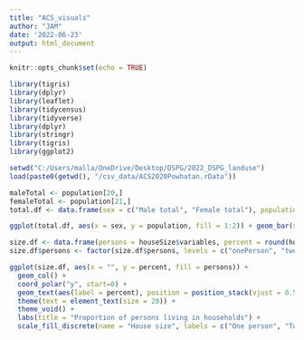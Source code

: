 ```yaml
---
title: "ACS_visuals"
author: "JAM"
date: '2022-06-23'
output: html_document
---
```


```r
knitr::opts_chunk$set(echo = TRUE)

library(tigris)
library(dplyr)
library(leaflet)
library(tidycensus)
library(tidyverse)
library(dplyr)
library(stringr)
library(tigris)
library(ggplot2)
```


```r
setwd("C:/Users/malla/OneDrive/Desktop/DSPG/2022_DSPG_landuse")
load(paste0(getwd(), "/csv_data/ACS2020Powhatan.rData"))
```

```r
maleTotal <- population[20,]
femaleTotal <- population[21,]
total.df <- data.frame(sex = c("Male total", "Female total"), population = c(maleTotal$estimate, femaleTotal$estimate))

ggplot(total.df, aes(x = sex, y = population, fill = 1:2)) + geom_bar(stat = "identity") + theme(legend.position = "none") + geom_text(aes(label=population), position=position_dodge(width=0.9), vjust=-0.25) + labs(title = "Total population split by sex", x = "Sex", y = "Population", caption = "ACS5 Data 2016-2020")
```

```r

size.df <- data.frame(persons = houseSize$variables, percent = round(houseSize$estimate, 4) * 100)[-1,]
size.df$persons <- factor(size.df$persons, levels = c("onePerson", "twoPerson", "threePerson", "fourPlus"))

ggplot(size.df, aes(x = "", y = percent, fill = persons)) + 
  geom_col() + 
  coord_polar("y", start=0) + 
  geom_text(aes(label = percent), position = position_stack(vjust = 0.5)) + 
  theme(text = element_text(size = 20)) + 
  theme_void() + 
  labs(title = "Proportion of persons living in households") + 
  scale_fill_discrete(name = "House size", labels = c("One person", "Two persons", "Three persons", "4+"))

```









